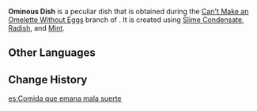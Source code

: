 {{Item Infobox
|id           = 100739
|image        = Item Ominous Dish.png
|type         = Quest Items
|description  = This is supposed to be Bennett's specialty dish, but you can sense that this dish emanates a strange feeling of... misfortune?
|source1      = [[Fantastic Voyage (Hangout Event)|Bennett's Hangout Event]] branch: [[Can't Make an Omelette Without Eggs]]
}}
'''Ominous Dish''' is a peculiar dish that is obtained during the [[Can't Make an Omelette Without Eggs]] branch of {{Quest|Fantastic Voyage (Hangout Event)}}. It is created using [[Slime Condensate]], [[Radish]], and [[Mint]].

==Other Languages==
{{Other Languages
|en      = Ominous Dish
|zhs     = 散发不幸的一道菜
|zhs_rm  = Sànfà Bùxìng de Yī Dào Cài
|zht     = 散發不幸的一道菜
|zht_rm  = Sànfà Bùxìng de Yī Dào Cài
|zh_tl   = A Dish That Radiates Misfortune
|ja      = 不幸が漂う料理
|ja_rm   = Fukou ga Tadayou Ryouri
|ja_tl   = A Dish Wafting Misfortune
|ko      = 불행의 기운을 내뿜는 요리
|ko_rm   = Bulhaeng-ui Giun-eul Naeppumneun Yori
|ko_tl   = A Dish That Radiates Misfortune
|es      = Comida que emana mala suerte
|es_tl   = Food That Emanates Bad Luck
|fr      = Plat porte-malheur
|fr_tl   = Bad-Luck Dish
|ru      = Несчастное блюдо
|ru_tl   = Miserable Dish
|th      = อาหารที่ปล่อยกลิ่นอายแห่งลางร้าย
|th_rm   = 
|th_tl   = 
|vi      = Tỏa Ra Mùi Vị Của Sự Bất Hạnh
|vi_tl   = 
|de      = Pech bringendes Gericht
|de_tl   = Misfortune Bringing Dish
|id      = Hidangan Ketidakberuntungan
|id_tl   = Dish of Misfortune
|pt      = Prato que Emana Má Sorte
|pt_tl   = Dish That Emanates Bad Luck
|tr      = Uğursuz Yemek
|tr_tl   = 
|it      = Piatto nefasto
|it_tl   = Nefarious Dish
}}

==Change History==
{{Change History|1.4}}
[[es:Comida que emana mala suerte]]
